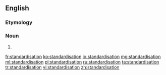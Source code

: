 ==English==

===Etymology===
{{suffix|standardise|ation}}

===Noun===
{{en-noun}}

# {{alternative spelling of|standardization}}

[[fr:standardisation]]
[[ko:standardisation]]
[[io:standardisation]]
[[mg:standardisation]]
[[ml:standardisation]]
[[pl:standardisation]]
[[ru:standardisation]]
[[ta:standardisation]]
[[tr:standardisation]]
[[vi:standardisation]]
[[zh:standardisation]]